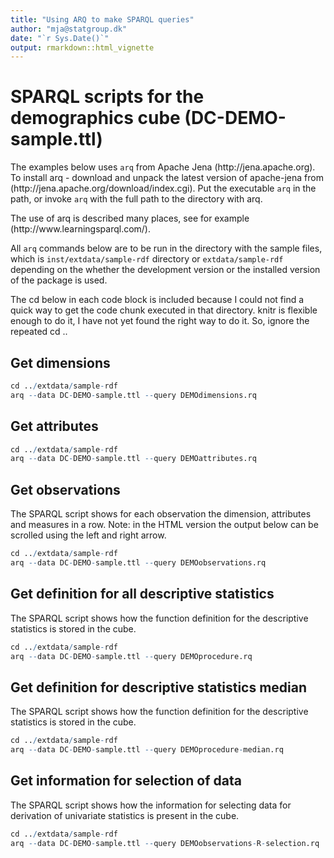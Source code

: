 ```yaml
---
title: "Using ARQ to make SPARQL queries"
author: "mja@statgroup.dk"
date: "`r Sys.Date()`"
output: rmarkdown::html_vignette
---
```


# SPARQL scripts for the demographics cube (DC-DEMO-sample.ttl)

The examples below uses `arq` from Apache Jena (http://jena.apache.org). To install arq - download and unpack the latest version of apache-jena from (http://jena.apache.org/download/index.cgi). Put the executable `arq` in the path, or invoke `arq` with the full path to the directory with arq.

The use of arq is described many places, see for example (http://www.learningsparql.com/).

All `arq` commands below are to be run in the directory with the
sample files, which is `inst/extdata/sample-rdf` directory or
`extdata/sample-rdf` depending on the whether the development version
or the installed version of the package is used.

The cd below in each code block is included because I could not find a
quick way to get the code chunk executed in that directory. knitr is
flexible enough to do it, I have not yet found the right way to do it.
So, ignore the repeated cd ..

## Get dimensions
```r
cd ../extdata/sample-rdf
arq --data DC-DEMO-sample.ttl --query DEMOdimensions.rq 
```

## Get attributes

```r
cd ../extdata/sample-rdf
arq --data DC-DEMO-sample.ttl --query DEMOattributes.rq 
```

## Get observations

The SPARQL script shows for each observation the dimension, attributes and measures in a row.
Note: in the HTML version the output below can be scrolled using the left and right arrow.
```r
cd ../extdata/sample-rdf
arq --data DC-DEMO-sample.ttl --query DEMOobservations.rq 
```

## Get definition for all descriptive statistics

The SPARQL script shows how the function definition for the descriptive statistics is stored in the cube.
```r
cd ../extdata/sample-rdf
arq --data DC-DEMO-sample.ttl --query DEMOprocedure.rq 
```

## Get definition for descriptive statistics median

The SPARQL script shows how the function definition for the descriptive statistics is stored in the cube.
```r
cd ../extdata/sample-rdf
arq --data DC-DEMO-sample.ttl --query DEMOprocedure-median.rq 
```

## Get information for selection of data

The SPARQL script shows how the information for selecting data for derivation of univariate statistics is present in the cube.
```r
cd ../extdata/sample-rdf
arq --data DC-DEMO-sample.ttl --query DEMOobservations-R-selection.rq
```


